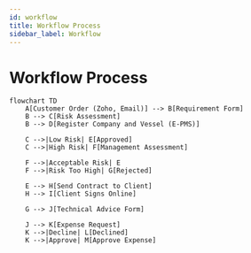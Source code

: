 ```yaml
---
id: workflow
title: Workflow Process
sidebar_label: Workflow
---
```


# Workflow Process

```mermaid
flowchart TD
    A[Customer Order (Zoho, Email)] --> B[Requirement Form]
    B --> C[Risk Assessment]
    B --> D[Register Company and Vessel (E-PMS)]

    C -->|Low Risk| E[Approved]
    C -->|High Risk| F[Management Assessment]

    F -->|Acceptable Risk| E
    F -->|Risk Too High| G[Rejected]

    E --> H[Send Contract to Client]
    H --> I[Client Signs Online]

    G --> J[Technical Advice Form]

    J --> K[Expense Request]
    K -->|Decline| L[Declined]
    K -->|Approve| M[Approve Expense]
